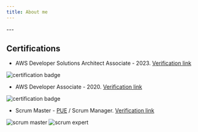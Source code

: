```yaml
---
title: About me
---
```



<AboutMe />
<Experience />
<PersonalProject />
<ProfileImg />
<Contact />
--- 

## Certifications

* AWS Developer Solutions Architect Associate - 2023. [Verification link](https://www.credly.com/badges/e101bbb3-5137-4e53-9968-659bb26f249a/public_url)

![certification badge](./../../static/certifications/aws-certified-solutions-architect-associate.png)

* AWS Developer Associate - 2020. [Verification link](https://www.credly.com/badges/80e4c7dd-56c7-451a-8e76-d138e1158e75/public_url)

![certification badge](./../../static/certifications/aws-certified-developer-associate.png)

* Scrum Master - [PUE](https://www.pue.es/cursos/scrum-manager) / Scrum Manager. [Verification link](https://scrummanager.com/website/c/profile/member.php?id=27674)

![scrum master](../../static/certifications/scrum-manager-scrum-master.png)
![scrum expert](../../static/certifications/scrum-manager-expert.png)

